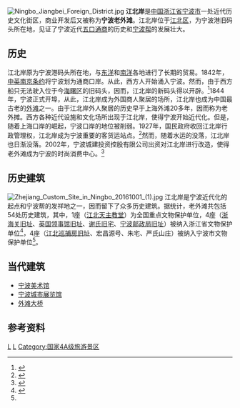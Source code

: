 [[File:Ningbo_Jiangbei_Foreign_District.jpg|thumb]]
'''江北岸'''是[[中国|中国]][[浙江省|浙江省]][[宁波市|宁波市]]一处近代历史文化街区，商业开发后又被称为'''宁波老外滩'''。江北岸位于[[江北区_(宁波市)|江北区]]，为宁波港旧码头所在地，见证了宁波近代[[五口通商|五口通商]]的历史和[[宁波帮|宁波帮]]的发展壮大。

== 历史 ==
江北岸原为宁波港码头所在地，与[[东洋|东洋]]和[[南洋|南洋]]各地进行了长期的贸易。1842年，[[中英南京条约|中英南京条约]]将宁波划为通商口岸。从此，西方人开始涌入宁波。然而，由于西方船只无法驶入位于今[[海曙区|海曙区]]的旧码头，因而，江北岸的新码头得以开辟。<ref>{{Cite web |url=http://zt.cnnb.com.cn/system/2009/09/18/006264887.shtml |title=江北老外滩客运码头：城市发展的记忆符号 |access-date=2010-08-16 |archive-url=https://web.archive.org/web/20091009093134/http://zt.cnnb.com.cn/system/2009/09/18/006264887.shtml |archive-date=2009-10-09 |dead-url=no }}</ref>1844年，宁波正式开埠，从此，江北岸成为外国商人聚居的场所，江北岸也成为中国最古老的[[外滩|外滩]]之一。由于江北岸外人聚居的历史早于上海外滩20多年，因而称为老外摊。西方各种近代设施和文化场所出现于江北岸，使得宁波开始近代化。但是，随着上海口岸的崛起，宁波口岸的地位被削弱。1927年，国民政府收回江北岸行政管理权，江北岸成为宁波重要的客货运站点。<ref name="tbureau">{{Cite web |url=http://www.nbtravel.gov.cn/pub/nbtravel/business/tuijianjinli/200803/t5666.htm |title=宁波市旅游局 - 宁波老外滩 |access-date=2010-08-16 |archive-url=https://web.archive.org/web/20090506172421/http://www.nbtravel.gov.cn/pub/nbtravel/business/tuijianjinli/200803/t5666.htm |archive-date=2009-05-06 |dead-url=yes }}</ref>然而，随着水运的没落，江北岸也日渐没落。2002年，宁波城建投资控股有限公司出资对江北岸进行改造，使得老外滩成为宁波的时尚消费中心。<ref>{{Cite web |url=http://delta.zjol.com.cn/05delta/system/2004/12/29/004096718.shtml |title=宁波老外滩摇身一变成了个吃喝玩乐的地方 |access-date=2010-08-16 |archive-url=https://web.archive.org/web/20160304121842/http://delta.zjol.com.cn/05delta/system/2004/12/29/004096718.shtml |archive-date=2016-03-04 |dead-url=no }}</ref>

== 历史建筑 ==
[[File:Zhejiang_Custom_Site_in_Ningbo_20161001_(1).jpg|thumb]]
江北岸是宁波近代化的起点和宁波帮的发祥地之一，因而留下了众多历史建筑。据统计，老外滩共包括54处历史建筑，其中，1座（[[江北岸圣母七苦主教座堂|江北天主教堂]]）为全国重点文物保护单位，4座（[[浙海关旧址|浙海关旧址]]、[[宁波英国领事馆旧址|英国领事馆旧址]]、[[谢蘅窗旧宅|谢氏旧宅]]、[[宁波邮政局旧址|宁波邮政局旧址]]）被纳入浙江省文物保护单位<ref>{{Cite web |url=http://www.zjww.gov.cn/unit/2006-02-22/51675498.shtml |title=浙江省文物局 - 江北岸近代建筑群 |access-date=2010-08-16 |archive-url=https://web.archive.org/web/20141020043301/http://www.zjww.gov.cn/unit/2006-02-22/51675498.shtml |archive-date=2014-10-20 |dead-url=yes }}</ref>，4座（[[江北巡捕房旧址|江北巡捕房旧址]]、宏昌源号、朱宅、严氏山庄）被纳入宁波市文物保护单位<ref name="tbureau"/>。

== 当代建筑 ==
* [[宁波美术馆|宁波美术馆]]
* [[宁波城市展览馆|宁波城市展览馆]]
* [[外滩大桥|外滩大桥]]

== 参考资料 ==
{{reflist}}

[[Category:宁波古迹|L]]
[[Category:江北区_(宁波市)|L]]
[[Category:国家4A级旅游景区|Category:国家4A级旅游景区]]